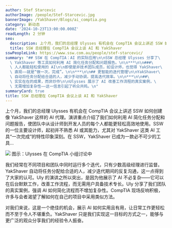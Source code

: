 ```yaml
---
author: Stef Starcevic
authorImage: /people/Stef-Starcevic.jpg
bannerImage: /YakShaver/Blogs/ai_comptia.png
category: 新动态
date: '2024-10-23T13:00:00.000Z'
readLength: 2 分钟
seo:
  description: 上个月，我们的总经理 Ulysses 有机会在 CompTIA 会议上讲述 SSW 如何创建像 YakShaver 这样的 AI 代理。
  title: SSW 总经理在 CompTIA 会议上谈 AI 和 YakShaver
sswPeopleLink: https://www.ssw.com.au/people/stef-starcevic/
summary: "## SSW 在 CompTIA：AI 的实际应用\n\nSSW 总经理 Ulysses 分享了\
  \ YakShaver 等工具如何利用 AI 简化任务分配和问题报告。\n\n***\n\n###\
  \ 人人都能轻松使用的 AI\n\n即使是非技术团队成员，如设计师，也觉得 YakShaver\
  \ 直观——就是“做一次，完成”。\n\n***\n\n## 更智能的迭代管理\n\nYakShaver\
  \ 自动将任务分配给合适的人，减少手动协调，提高迭代效率。\n\n***\n\n##\
  \ 实实在在的成果，而非炒作\n\nUlysses 展示了 AI 改善工作流程的真实案例，\
  \ 无需增加复杂性——这一信息引起了听众共鸣。\n"
summaryCard: true
title: SSW 总经理在 CompTIA 会议上谈 AI 和 YakShaver
---
```

上个月，我们的总经理 Ulysses 有机会在 CompTIA 会议上讲述 SSW 如何创建像 YakShaver 这样的 AI 代理。演讲重点介绍了我们如何利用 AI 简化任务分配和问题报告，使团队中从设计师到开发人员的每个人都能更轻松高效地使用。SSW 的一位主要设计师，起初并不熟悉 AI 或其能力，尤其对 YakShaver 这类 AI 工具“一次完成”的特性印象深刻。在 SSW，YakShaver 已成为一款必不可少的工具...

![](/YakShaver/Blogs/ai_comptia.png)
图示：Ulysses 在 CompTIA 小组讨论中

我们经常在不同项目和团队中同时运行多个迭代，只有少数高级经理进行监督。YakShaver 自动将任务分配给合适的人，减少迭代期间的反复沟通，这一点得到了大家的认可。Uly 的演讲之所以突出，是因为他展示了 AI 不必复杂——它可以在后台默默工作，改善工作流程，而无需用户具备技术专长。Uly 分享了我们团队的真实案例，强调 AI 如何简化流程而不增加复杂性。CompTIA 现场反响积极，许多与会者渴望了解如何在自己的项目中采用类似方法。

对我们来说，这是一个绝佳的机会，展示 AI 如何实用且有用，让日常工作更轻松而不至于令人不堪重负。YakShaver 只是我们实现这一目标的方式之一，能够与更广泛的观众分享我们的经验令人振奋。